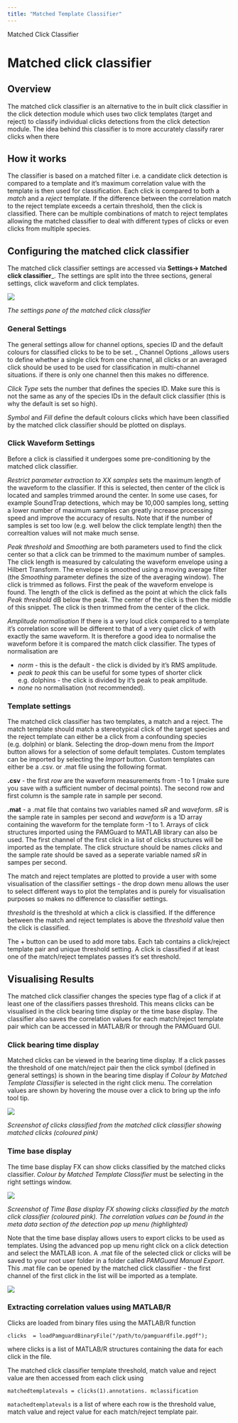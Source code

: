 ```yaml
---
title: "Matched Template Classifier"
---
```

Matched Click Classifier  

Matched click classifier
========================

Overview
--------

The matched click classifier is an alternative to the in built click classifier in the click detection module which uses two click templates (target and reject) to classify individual clicks detections from the click detection module. The idea behind this classifier is to more accurately classify rarer clicks when there

How it works
------------

The classifier is based on a matched filter i.e. a candidate click detection is compared to a template and it's maximum correlation value with the template is then used for classification. Each click is compared to both a _match_ and a _reject_ template. If the difference between the correlation match to the reject template exceeds a certain threshold, then the click is classified. There can be multiple combinations of match to reject templates allowing the matched classifier to deal with different types of clicks or even clicks from multiple species.

Configuring the matched click classifier
----------------------------------------

The matched click classifier settings are accessed via **Settings-> Matched click classifier**\_. The settings are split into the three sections, general settings, click waveform and click templates.

![](resources/matched_click_dialog_summary.png)

_The settings pane of the matched click classifier_

### General Settings

The general settings allow for channel options, species ID and the default colours for classified clicks to be to be set. \_ Channel Options \_allows users to define whether a single click from one channel, all clicks or an averaged click should be used to be used for classification in multi-channel situations. if there is only one channel then this makes no difference.

_Click Type_ sets the number that defines the species ID. Make sure this is not the same as any of the species IDs in the default click classifier (this is why the default is set so high).

_Symbol_ and _Fill_ define the default colours clicks which have been classified by the matched click classifier should be plotted on displays.

### Click Waveform Settings

Before a click is classified it undergoes some pre-conditioning by the matched click classifier.

_Restrict parameter extraction to XX samples_ sets the maximum length of the waveform to the classifier. If this is selected, then center of the click is located and samples trimmed around the center. In some use cases, for example SoundTrap detections, which may be 10,000 samples long, setting a lower number of maximum samples can greatly increase processing speed and improve the accuracy of results. Note that if the number of samples is set too low (e.g. well below the click template length) then the correaltion values will not make much sense.

_Peak threshold_ and _Smoothing_ are both parameters used to find the click center so that a click can be trimmed to the maximum number of samples. The click length is measured by calculating the waveform envelope using a Hilbert Transform. The envelope is smoothed using a moving average filter (the _Smoothing_ parameter defines the size of the averaging window). The click is trimmed as follows. First the peak of the waveform envelope is found. The length of the click is defined as the point at which the click falls _Peak threshold_ dB below the peak. The center of the click is then the middle of this snippet. The click is then trimmed from the center of the click.

_Amplitude normalisation_ If there is a very loud click compared to a template it's correlation score will be different to that of a very quiet click of with exactly the same waveform. It is therefore a good idea to normalise the waveform before it is compared the match click classifier. The types of normalisation are

*   _norm_ - this is the default - the click is divided by it's RMS amplitude.
*   _peak to peak_ this can be useful for some types of shorter click e.g. dolphins - the click is divided by it's peak to peak amplitude.
*   _none_ no normalisation (not recommended).

### Template settings

The matched click classifier has two templates, a match and a reject. The match template should match a stereotypical click of the target species and the reject template can either be a click from a confounding species (e.g. dolphin) or blank. Selecting the drop-down menu from the _Import_ button allows for a selection of some default templates. Custom templates can be imported by selecting the _Import_ button. Custom templates can either be a .csv. or .mat file using the following format.

**.csv** - the first _row_ are the waveform measurements from -1 to 1 (make sure you save with a sufficient number of decimal points). The second row and first column is the sample rate in sample per second.

**.mat** - a .mat file that contains two variables named _sR_ and _waveform_. _sR_ is the sample rate in samples per second and _waveform_ is a 1D array containing the waveform for the template form -1 to 1. Arrays of click structures imported using the PAMGuard to MATLAB library can also be used. The first channel of the first click in a list of clicks structures will be imported as the template. The click structure should be names _clicks_ and the sample rate should be saved as a seperate variable named _sR_ in sampes per second.

The match and reject templates are plotted to provide a user with some visualisation of the classifier settings - the drop down menu allows the user to select different ways to plot the templates and is purely for visualisation purposes so makes no difference to classifier settings.

_threshold_ is the threshold at which a click is classified. If the difference between the match and reject templates is above the _threshold_ value then the click is classified.

The + button can be used to add more tabs. Each tab contains a click/reject template pair and unique threshold setting. A click is classified if at least one of the match/reject templates passes it's set threshold.

Visualising Results
-------------------

The matched click classifier changes the species type flag of a click if at least one of the classifiers passes threshold. This means clicks can be visualised in the click bearing time display or the time base display. The classifier also saves the correlation values for each match/reject template pair which can be accessed in MATLAB/R or through the PAMGuard GUI.

### Click bearing time display

Matched clicks can be viewed in the bearing time display. If a click passes the threshold of one match/reject pair then the click symbol (defined in general settings) is shown in the bearing time display if _Colour by Matched Template Classifier_ is selected in the right click menu. The correlation values are shown by hovering the mouse over a click to bring up the info tool tip.

![](resources/matched_click_bt_display.png)

_Screenshot of clicks classified from the matched click classifier showing matched clicks (coloured pink)_

### Time base display

The time base display FX can show clicks classified by the matched clicks classifier. _Colour by Matched Template Classifier_ must be selecting in the right settings window.

![](resources/matched_click_tdisplay_example.png)

_Screenshot of Time Base display FX showing clicks classified by the match click classifier (coloured pink). The correlation values can be found in the meta data section of the detection pop up menu (highlighted)_

Note that the time base display allows users to export clicks to be used as templates. Using the advanced pop up menu right click on a click detection and select the MATLAB icon. A .mat file of the selected click or clicks will be saved to your root user folder in a folder called _PAMGuard Manual Export_. This .mat file can be opened by the matched click classifier - the first channel of the first click in the list will be imported as a template.

![](resources/exporting_mat_clicks.png)

### Extracting correlation values using MATLAB/R

Clicks are loaded from binary files using the MATLAB/R function

    clicks  = loadPamguardBinaryFile("/path/to/pamguardfile.pgdf");
    

where clicks is a list of MATLAB/R structures containing the data for each click in the file.

The matched click classifier template threshold, match value and reject value are then accessed from each click using

    matchedtemplatevals = clicks(1).annotations. mclassification
    

`matachedtemplatevals` is a list of where each row is the threshold value, match value and reject value for each match/reject template pair.
